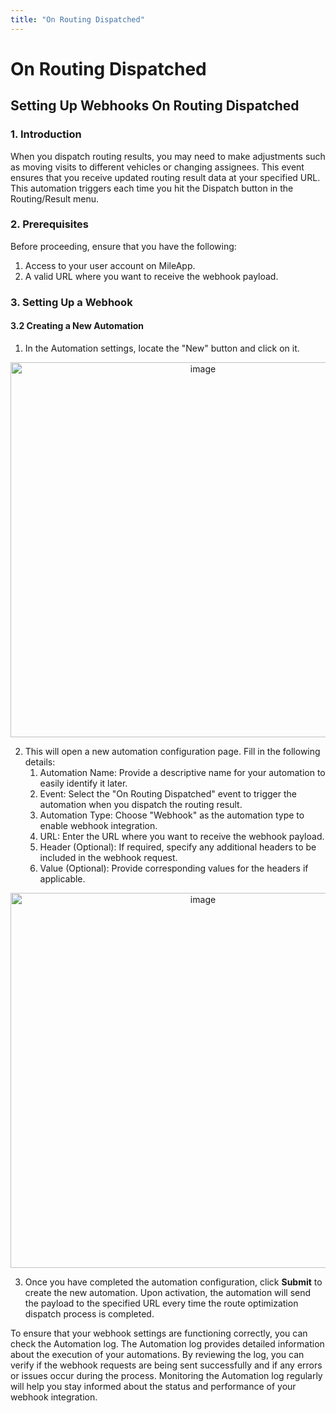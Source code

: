 ```yaml
---
title: "On Routing Dispatched"
---
```


# On Routing Dispatched

## Setting Up Webhooks On Routing Dispatched

### 1. Introduction

When you dispatch routing results, you may need to make adjustments such as moving visits to different vehicles or changing assignees. This event ensures that you receive updated routing result data at your specified URL. This automation triggers each time you hit the Dispatch button in the Routing/Result menu.

### 2. Prerequisites

Before proceeding, ensure that you have the following:

1. Access to your user account on MileApp.
2. A valid URL where you want to receive the webhook payload.

### 3. Setting Up a Webhook

#### 3.2 Creating a New Automation

1. In the Automation settings, locate the "New" button and click on it.

<div align="center">
  <img src="https://t3837933.p.clickup-attachments.com/t3837933/ea2f7537-d0cc-422f-b906-5405ddcf53fc/image.png" alt="image" width="600" />
</div>

2. This will open a new automation configuration page. Fill in the following details:
   1. Automation Name: Provide a descriptive name for your automation to easily identify it later.
   2. Event: Select the "On Routing Dispatched" event to trigger the automation when you dispatch the routing result.
   3. Automation Type: Choose "Webhook" as the automation type to enable webhook integration.
   4. URL: Enter the URL where you want to receive the webhook payload.
   5. Header (Optional): If required, specify any additional headers to be included in the webhook request.
   6. Value (Optional): Provide corresponding values for the headers if applicable.

<div align="center">
  <img src="https://t3837933.p.clickup-attachments.com/t3837933/a3e4d604-8fd5-43cf-8bf3-eb3300bf80b2/image.png" alt="image" width="600" />
</div>

3. Once you have completed the automation configuration, click **Submit** to create the new automation. Upon activation, the automation will send the payload to the specified URL every time the route optimization dispatch process is completed.

To ensure that your webhook settings are functioning correctly, you can check the Automation log. The Automation log provides detailed information about the execution of your automations. By reviewing the log, you can verify if the webhook requests are being sent successfully and if any errors or issues occur during the process. Monitoring the Automation log regularly will help you stay informed about the status and performance of your webhook integration.